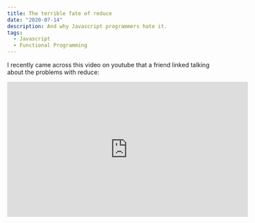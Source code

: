 ```yaml
---
title: The terrible fate of reduce
date: "2020-07-14"
description: And why Javascript programmers hate it.
tags:
  - Javascript
  - Functional Programming
---
```



I recently came across this video on youtube that a friend linked talking about the problems with reduce:

<WideMedia>

<iframe
  class="w-full"
  width="560"
  height="315"
  src="https://www.youtube-nocookie.com/embed/qaGjS7-qWzg"
  frameborder="0"
  allow="accelerometer; autoplay; encrypted-media; gyroscope; picture-in-picture"
  allowfullscreen
/>

</WideMedia>

and it gave me some conflicting thoughts which got me thinking. Why is it that the tool that plays such a crucial part in functional programming so hated by experienced developers? Of course, debating menial stuff is a programmer's favorite pastime but the `reduce` argument seems to be popping up every single time someone suggests using reduce to solve a problem.

<div class="flex justify-center">

<blockquote class="twitter-tweet" data-dnt="true" data-theme="dark">
  <p lang="en" dir="ltr">
    All code using array.reduce should be rewritten without array.reduce so
    it&#39;s readable by humans *mutes thread*
  </p>
  &mdash; Jake Archibald (@jaffathecake) <a href="https://twitter.com/jaffathecake/status/1213077702300852224?ref_src=twsrc%5Etfw">January 3, 2020</a>
</blockquote> <script
  async
  src="https://platform.twitter.com/widgets.js"
  charset="utf-8"
></script>

</div>


Before continuing, lets briefly go over what `reduce` actually is

```ts {lines:true}
function sumNumbers(numbers: number[]) {
  return numbers.reduce((sum, num) => sum + num, 0)
}
```

Here, `reduce` simply takes a list of numbers and goes over them, while changing the accumulator for the next iteration. This is, of course, an oversimplified example but the basic idea is that you have a generic list of items, and there's an accumulator of some data type that is updated in each iteration. In that case, what's so bad about it?

## Hate the player, not the game

From the video and the discussions I've had with people online, it seems like a lot of the hate that's directed towards reduce is that it's easy to abuse. There are a lot of ways to use reduce in ways it wasn't meant to be used, though you could say that it's possible to blame a lot of different things with that reasoning. It's not the function itself that's problematic, it's just ways that people use it. On one hand that's true and doesn't make reduce itself bad, but on the other, programmers read other programmers code and the way people use tools affects the way it's viewed as well.

But the story of `reduce` starts way before Javascript, so lets take a look at the origins of reduce itself and why it feels like a monstrosity to developers.

## Functional Origins

Reduce is actually somewhat of a more modern name for the same concept found in many functional languages referred to as a `fold`. Like many other popular features like lambdas and higher order functions, the idea of folding is borrowed from languages like Haskell and Lisp because they are very convenient to use in those languages.

However, I want to argue that the convenience of functions and concepts in paradigms aren't solely based on the merit of the idea itself, but are closely tied to how they fit within the paradigm they're used in.

Consider the `Array.prototype.flat` rewritten in Typescript that's written using reduce

```ts {lines:true}
function flat<T>(arrays: T[][]): T[] {
  return arrays.reduce((all, arr) => all.concat(arr), [])
}
```

It's not too bad, I would argue reduce is the right tool for a function like this, and now the same function written with a regular for loop

```ts {lines:true}
function flat<T>(arrays: T[][]): T[] {
  const out: T[] = []
  for (const arr of arrays) {
    out.push(...arr)
  }

  return out
}
```

You could argue that the for loop version is longer-ish or that the reduce doesn't give you any benefit and both of those would be reasonable thoughts. If reduce is such a "good" concept, why is this a controversial argument? Higher order functions are a good concept and we don't spend nearly as much time debating those.

The answer to this is in how JS and other popular languages try to fit features that don't work well in non-functional paradigms in their language.

## Reduce sucks but fold is king

```hs
flat :: [[a]] -> [a]
flat = foldl (++) []
```

This is the Haskell version of the same function above and it looks... comical in comparison. Some questions that may arise in reader's mind when looking at this example are:

1. How is this so much shorter than the JS version?
2. <span class="flex-row items-center flex">
     What the hell is going on here?
     <img
       src="../../assets/emotes/asanaconfused.gif"
       height="30"
       className="ml-2"
       alt="sana confused"
     />
   </span>

We're essentially doing the exact same thing as the first one JS example

```hs
flat :: [[a]] -> [a]
```

We're stating that a `flat` function takes an input of 2 nested arrays and returns a singly nested array:

```hs
flat = foldl (++) []
```

And that flat is defined as a reduce of the input where the function is `(++)` (array concatenation) and the initial value is `[]`, an empty array.

The reason why this is so much shorter than the JS counterpart doesn't actually have anything to do with Haskell specific syntax. It's possible to write reduce in this exact way in Javascript

```ts {lines: true}
const flat = arr => reduce(concat)([])(arr)
// or we can reduce this definition to just
const flat = reduce(concat)([])

flat([
  [1, 2, 3],
  [4, 5],
])
// [1, 2, 3, 4, 5]
```

But we choose not to because it doesn't feel natural in JS (Also Typescript, as of today with 3.9 isn't able to infer types of curried functions very well but that's a different story). If you're an epic category theorist this is fine but it can be a problem if your coworker submits a pull request with code above and you can't help but feel like he's challenging you to a high IQ competition. It seems like a big part of the debate revolves around people who are used to a functional style trying to shoehorn functional patterns into every language they use vs js programmers who are either not familiar with FP or don't want to use it in JS.

### So what do we do

It seems like the syntax alone does not solve this problem. Fold/Reduce seems to be a good concept that works in the right languages, but not so much in javascript.


<Callout title="Warning">
  Opinion ahead!
</Callout>

I think reduce is fine to use, don't try to use it like you're writing Haskell but the idea is valuable. If your code is too smart, that's a problem that goes beyond just reduce. Reduce is innocent.

I also think Javascript should have put the seed value of reduce as the first argument, not the second. In functional languages with currying, it's valuable to have the seed value as the second argument because your code is more modular when you leave the data to be inputted last so you can pass it as an argument later, but this has no use with JS. It would've been much better to have reduce that goes:

```ts
function sum(nums: number[]): number {
  return number.reduce(0, (all, num) => {
    return all + num
  })
}
```

This way the initial value and the function are all in the same place and you don't have to go up and down the function call to see what you're working with.

In essence, just be responsible with your code and it doesn't matter whether you're using reduce or the fancy function from next hot new paradigm.
